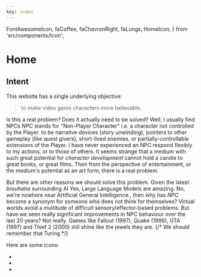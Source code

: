 ```yaml
---
key: index
---
```


  FontAwesomeIcon,
  faCoffee,
  faChevronRight,
  faLungs,
  HomeIcon,
} from 'src/components/Icon';


# Home

## Intent

This website has a single underlying objective:

> to make video game characters more believable.

Is this a real problem?
Does it actually need to be solved?
Well,
I usually find NPCs <SideNote>_NPC_ stands for "Non-Player Character" i.e. a character not controlled by the Player.</SideNote> to be narrative devices (story unwinding), pointers to other gameplay (like quest givers), short-lived enemies, or partially-controllable extensions of the Player.
I have never experienced an NPC respond flexibly to my actions, or to those of others.
It seems strange that a medium with such great potential for _character development_ cannot hold a candle to great books, or great films.
Then from the perspective of entertainment, or the medium's potential as an art form,
there is a real problem.

But there are other reasons we should solve this problem.
Given the latest _brouhaha_ surrounding AI <SideNote>Yes, Large Language Models are amazing. No, we're nowhere near Artificial General Intelligence.</SideNote>,
then why has _NPC_ become a synonym for someone who does not think for themselves?
Virtual worlds avoid a multitude of difficult sensory/effector-based problems.
But have we seen really significant improvements in NPC behaviour over the last 20 years?
Not really.
Games like Fallout (1997), Quake (1996), GTA (1997) and Thief 2 (2000) still shine like the jewels they are.
{/* We should remember that Turing */}


Here are some icons:
- <FontAwesomeIcon icon={faChevronRight} size="1x" />
- <FontAwesomeIcon icon={faCoffee} size="1x" />
- <FontAwesomeIcon icon={faLungs} size="1x" />


